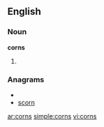 ==English==
===Noun===
'''corns'''

# {{plural of|[[corn]]}}

===Anagrams===
* {{alphagram|cnors}}
* [[scorn#English|scorn]]


[[ar:corns]]
[[simple:corns]]
[[vi:corns]]